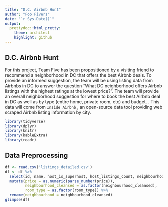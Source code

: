 ```yaml
---
title: "D.C. Airbnb Hunt"
author: "Foo Fivers"
date: "`r Sys.Date()`"
output:
  prettydoc::html_pretty:
    theme: architect
    highlight: github
---
```


## D.C. Airbnb Hunt

For this project, Team Five has been propositioned by a visiting friend to recommend a neighborhood in DC that offers the best Airbnb deals. To provide an informed suggestion, the team will be using listing data from Airbnbs in DC to answer the question “What DC neighborhood offers Airbnb listings with the highest ratings at the lowest price?”. The team will provide an overall neighborhood suggestion for where to book the best Airbnb deal in DC as well as by type (entire home, private room, etc) and budget. . This data will come from `Inside Airbnb` , an open-source data tool providing web scraped Airbnb listing information by city.

```r
library(tidyverse)
library(dplyr)
library(knitr)
library(kableExtra)
library(readr)
```
## Data Preprocessing

```r
df <- read.csv('listings_detailed.csv')
df <- df %>% 
  select(id, name, host_is_superhost, host_listings_count, neighbourhood_cleansed, latitude, longitude, room_type, bedrooms, beds, amenities, price, availability_60, number_of_reviews, review_scores_rating, reviews_per_month) %>% 
  mutate(price = as.numeric(parse_number(price)),
         neighbourhood_cleansed = as.factor(neighbourhood_cleansed),
         room_type = as.factor(room_type)) %>%
  rename(neighbourhood = neighbourhood_cleansed)
glimpse(df)
```

<!--

(ricky)
- Description: Column name, meaning, values, type
- Overview
- Price distribution - histogram + qq plot
- Neighbourhoods - barchart?

(atharva)
- Room types
- review score distribution
- reviews_per_month distribution

EDA (adrienne)
- whatever she has done already

(maaz)
- correlation plot
- anova test
- name keyword vs price and review
-->


